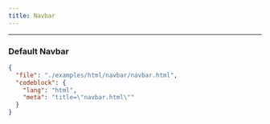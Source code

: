 ```yaml
---
title: Navbar
---
```



---

### Default Navbar

<TWComponentPreview className="block max-h-[600px] overflow-y-auto p-0" src="/navbar/navbar-preview">
  <ScrollableSkeleton />
</TWComponentPreview>

```json doc-gen:file
{
  "file": "./examples/html/navbar/navbar.html",
  "codeblock": {
    "lang": "html",
    "meta": "title=\"navbar.html\""
  }
}
```
